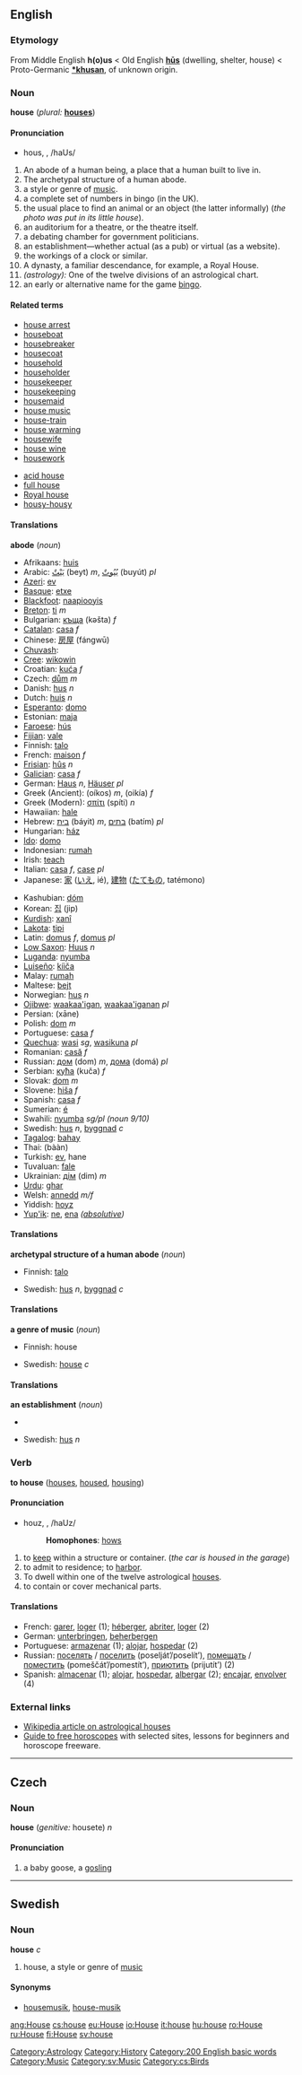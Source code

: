 ==English==
{{wikipedia}}
===Etymology===
From Middle English '''h(o)us''' < Old English '''[[hus|hūs]]''' (dwelling, shelter, house) < Proto-Germanic '''[[*khusan]]''', of unknown origin.

===Noun===
'''house''' (''plural:'' '''[[houses]]''')

====Pronunciation====
*hous, {{IPAchar|/haʊs/}}, /haUs/

#An abode of a human being, a place that a human built to live in.
#The archetypal structure of a human abode.
#a style or genre of [[music]].
#a complete set of numbers in bingo (in the UK).
#the usual place to find an animal or an object (the latter informally) (''the photo was put in its little house'').
#an auditorium for a theatre, or the theatre itself.
#a debating chamber for government politicians.
#an establishment—whether actual (as a pub) or virtual (as a website).
#the workings of a clock or similar.
#A dynasty, a familiar descendance, for example, a Royal House.
#''(astrology):'' One of the twelve divisions of an astrological chart.
#an early or alternative name for the game [[bingo]].
[[Category:Astrology]]
[[Category:History]]
====Related terms====
* [[house arrest]]
* [[houseboat]]
* [[housebreaker]]
* [[housecoat]]
* [[household]]
* [[householder]]
* [[housekeeper]]
* [[housekeeping]]
* [[housemaid]]
* [[house music]]
* [[house-train]]
* [[house warming]]
* [[housewife]]
* [[house wine]]
* [[housework]]

* [[acid house]]
* [[full house]]
* [[Royal house]]
* [[housy-housy]]

====Translations====

'''abode''' (''noun'')
{{top}}
*Afrikaans: [[huis]]
*Arabic: [[بيت|بَيْتٌ]] (beyt) ''m'', [[بيوت|بُيُوتٌ]] (buyút) ''pl''
*[[Azeri]]: [[ev]]
*[[Basque]]: [[etxe]]
*[[Blackfoot]]: [[naapiooyis]]
*[[Breton]]: [[ti]] ''m''
*Bulgarian: [[къща]] (kəšta) ''f''
*[[Catalan]]: [[casa]] ''f''
*Chinese: [[房屋]] (fángwū)
*[[Chuvash]]: {{Unicode|[[ҫурт]] / [[ҫурт|çурт]] (çurt) ''sg'', [[ҫурт|ҫуртсем]] / [[ҫурт|çуртсем]] (çurtsem) ''pl''}}
*[[Cree]]: [[wikowin]]
*Croatian: [[kuća]] ''f''
*Czech: [[dům]] ''m''
*Danish: [[hus]] ''n''
*Dutch: [[huis]] ''n''
*[[Esperanto]]: [[domo]]
*Estonian: [[maja]]
*[[Faroese]]: [[hús]]
*[[Fijian]]: [[vale]]
*Finnish: [[talo]]
*French: [[maison]] ''f''
*[[Frisian]]: [[hûs]] ''n''
*[[Galician]]: [[casa]] ''f''
*German: [[Haus]] ''n'', [[Häuser]] ''pl''
*Greek (Ancient): {{IPAchar|[[οἶκος]]}} (oíkos) ''m'', {{IPAchar|[[οἰκία]]}} (oikía) ''f''
*Greek (Modern): [[σπίτι]] (spíti) ''n''
*Hawaiian: [[hale]]
*Hebrew: [[בית]] (báyit) ''m'', [[בתים]] (batím) ''pl''
*Hungarian: [[ház]]
*[[Ido]]: [[domo]]
*Indonesian: [[rumah]]
*Irish: [[teach]]
*Italian: [[casa#Italian|casa]] ''f'', [[casa#Italian|case]] ''pl''
*Japanese: [[家]] ([[いえ]], ié), [[建物]] ([[たてもの]], tatémono)
{{mid}}
*Kashubian: [[dóm]]
*Korean: [[집]] (jip)
*[[Kurdish]]: [[xanî]]
*[[Lakota]]: [[tipi]]
*Latin: [[domus]] ''f'', [[domus]] ''pl''
*[[Low Saxon]]: [[Huus]] ''n''
*[[Luganda]]: [[nyumba]]
*[[Luiseño]]: [[kíiča]]
*Malay: [[rumah]]
*Maltese: [[bejt]]
*Norwegian: [[hus]] ''n''
*[[Ojibwe]]: [[waakaa'igan]], [[waakaa'iganan]] ''pl''
*Persian: {{FAchar|[[خانه|خانِه]]}} (xāne)
*Polish: [[dom]] ''m''
*Portuguese: [[casa]] ''f''
*[[Quechua]]: [[wasi]] ''sg'', [[wasikuna]] ''pl''
*Romanian: [[casă]] ''f''
*Russian: [[дом]] (dom) ''m'', [[дом|дома]] (domá) ''pl''
*Serbian: [[кућа]] (kuča) ''f''
*Slovak: [[dom]] ''m''
*Slovene: [[hiša]] ''f''
*Spanish: [[casa]] ''f''
*Sumerian: [[é#Sumerian|é]]
*Swahili: [[nyumba]] ''sg/pl (noun 9/10)''
*Swedish: [[hus]] ''n'', [[byggnad]] ''c''
*[[Tagalog]]: [[bahay]]
*Thai: {{THchar|[[บ้าน]]}} (bààn)
*Turkish: [[ev]], hane
*Tuvaluan: [[fale]]
*Ukrainian: [[дім]] (dim) ''m''
*[[Urdu]]: [[ghar]]
*Welsh: [[annedd]] ''m/f''
*Yiddish: [[hoyz]]
*[[Yup'ik]]: [[ne]], [[ena]] ''([[absolutive case|absolutive]])''
{{bottom}}

====Translations====

'''archetypal structure of a human abode''' (''noun'')
{{top}}
*Finnish: [[talo]]
{{mid}}
*Swedish: [[hus]] ''n'', [[byggnad]] ''c''
{{bottom}}

====Translations====

'''a genre of music''' (''noun'')
{{top}}
*Finnish: house
{{mid}}
*Swedish: [[house#Swedish|house]] ''c''
{{bottom}}

====Translations====

'''an establishment''' (''noun'')
{{top}}
*
{{mid}}
*Swedish: [[hus]] ''n''
{{bottom}}

===Verb===
'''to house''' ([[houses]], [[housed]], [[housing]])

====Pronunciation====
*houz, {{IPAchar|/haʊz/}}, /haUz/
*:'''Homophones''': [[hows]]

#to [[keep]] within a structure or container. (''the car is housed in the garage'')
#to admit to residence; to [[harbor]].
#To dwell within one of the twelve astrological [[houses]].
#to contain or cover mechanical parts.

====Translations====
*French: [[garer]], [[loger]] (1); [[héberger]], [[abriter]], [[loger]] (2)
*German: [[unterbringen]], [[beherbergen]]
*Portuguese: [[armazenar]] (1); [[alojar]], [[hospedar]] (2)
*Russian: [[поселять]] / [[поселить]] (poselját’/poselít’), [[помещать]] / [[поместить]] (pomeščát’/pomestít’), [[приютить]] (prijutít’) (2)
*Spanish: [[almacenar]] (1); [[alojar]], [[hospedar]], [[albergar]] (2); [[encajar]], [[envolver]] (4)

===External links===
*[[w:House (astrology)|Wikipedia article on astrological houses]]
*[http://free-horoscopes.typepad.com Guide to free horoscopes] with selected sites, lessons for beginners and horoscope freeware.


----
==Czech==
===Noun===
'''house''' (''genitive:'' housete) ''n''

====Pronunciation====
{{SAMPA|/h\o_use/}}

# a baby goose, a [[gosling]]


----
==Swedish==
===Noun===
'''house''' ''c''

#house, a style or genre of [[music]]

====Synonyms====
*[[housemusik]], [[house-musik]]

[[Category:200 English basic words]]
[[Category:Music]]
[[Category:sv:Music]]
[[Category:cs:Birds]]

[[ang:House]]
[[cs:house]]
[[eu:House]]
[[io:House]]
[[it:house]]
[[hu:house]]
[[ro:House]]
[[ru:House]]
[[fi:House]]
[[sv:house]]